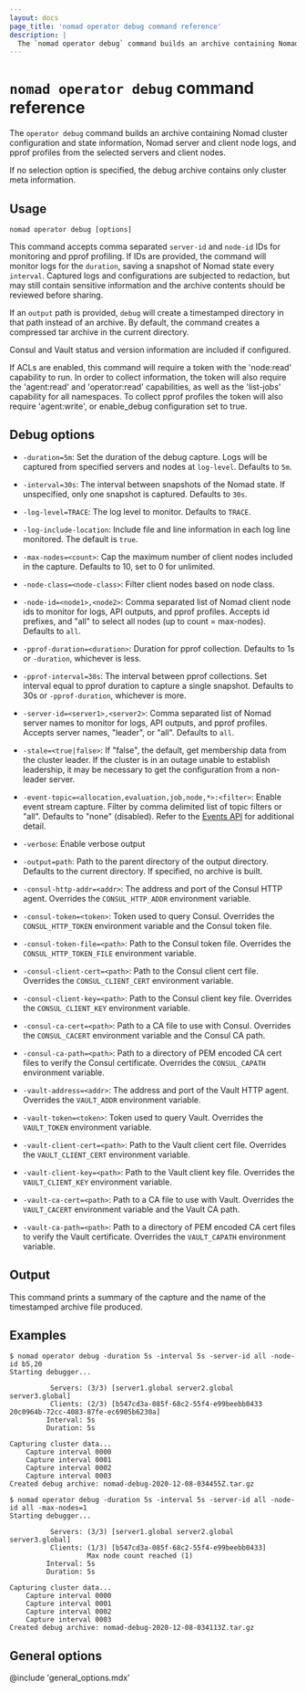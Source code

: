 ```yaml
---
layout: docs
page_title: 'nomad operator debug command reference'
description: |
  The `nomad operator debug` command builds an archive containing Nomad cluster configuration and state information, Nomad server and client node logs, and pprof profiles from the selected servers and client nodes.
---
```


# `nomad operator debug` command reference

The `operator debug` command builds an archive containing Nomad cluster
configuration and state information, Nomad server and client node
logs, and pprof profiles from the selected servers and client nodes.

If no selection option is specified, the debug archive contains only
cluster meta information.

## Usage

```plaintext
nomad operator debug [options]
```

This command accepts comma separated `server-id` and `node-id` IDs for
monitoring and pprof profiling. If IDs are provided, the command will
monitor logs for the `duration`, saving a snapshot of Nomad state
every `interval`. Captured logs and configurations are subjected to
redaction, but may still contain sensitive information and the archive
contents should be reviewed before sharing.

If an `output` path is provided, `debug` will create a timestamped
directory in that path instead of an archive. By default, the command
creates a compressed tar archive in the current directory.

Consul and Vault status and version information are included if
configured.

If ACLs are enabled, this command will require a token with the 'node:read'
capability to run. In order to collect information, the token will also
require the 'agent:read' and 'operator:read' capabilities, as well as the
'list-jobs' capability for all namespaces. To collect pprof profiles the
token will also require 'agent:write', or enable_debug configuration set to
true.

## Debug options

- `-duration=5m`: Set the duration of the debug capture. Logs will be captured from
  specified servers and nodes at `log-level`. Defaults to `5m`.

- `-interval=30s`: The interval between snapshots of the Nomad state.
  If unspecified, only one snapshot is captured. Defaults to `30s`.

- `-log-level=TRACE`: The log level to monitor. Defaults to `TRACE`.

- `-log-include-location`: Include file and line information in each log line
  monitored. The default is `true`.

- `-max-nodes=<count>`: Cap the maximum number of client nodes included
  in the capture. Defaults to 10, set to 0 for unlimited.

- `-node-class=<node-class>`: Filter client nodes based on node class.

- `-node-id=<node1>,<node2>`: Comma separated list of Nomad client node ids
  to monitor for logs, API outputs, and pprof profiles. Accepts id prefixes, and
  "all" to select all nodes (up to count = max-nodes). Defaults to `all`.

- `-pprof-duration=<duration>`: Duration for pprof
  collection. Defaults to 1s or `-duration`, whichever is less.

- `-pprof-interval=30s`: The interval between pprof collections. Set interval
    equal to pprof duration to capture a single snapshot. Defaults to 30s or
    `-pprof-duration`, whichever is more.

- `-server-id=<server1>,<server2>`: Comma separated list of Nomad server names to
  monitor for logs, API outputs, and pprof profiles. Accepts server names, "leader", or
  "all". Defaults to `all`.

- `-stale=<true|false>`: If "false", the default, get membership data from the
  cluster leader. If the cluster is in an outage unable to establish
  leadership, it may be necessary to get the configuration from a non-leader
  server.

- `-event-topic=<allocation,evaluation,job,node,*>:<filter>`: Enable event
  stream capture. Filter by comma delimited list of topic filters or "all".
  Defaults to "none" (disabled).  Refer to the [Events API](/nomad/api-docs/events) for
  additional detail.

- `-verbose`: Enable verbose output

- `-output=path`: Path to the parent directory of the output
  directory. Defaults to the current directory. If specified, no
  archive is built.

- `-consul-http-addr=<addr>`: The address and port of the Consul HTTP
  agent. Overrides the `CONSUL_HTTP_ADDR` environment variable.

- `-consul-token=<token>`: Token used to query Consul. Overrides the
  `CONSUL_HTTP_TOKEN` environment variable and the Consul token
  file.

- `-consul-token-file=<path>`: Path to the Consul token file. Overrides the `CONSUL_HTTP_TOKEN_FILE`
  environment variable.

- `-consul-client-cert=<path>`: Path to the Consul client cert file. Overrides the `CONSUL_CLIENT_CERT`
  environment variable.

- `-consul-client-key=<path>`: Path to the Consul client key file. Overrides the `CONSUL_CLIENT_KEY`
  environment variable.

- `-consul-ca-cert=<path>`: Path to a CA file to use with Consul. Overrides the `CONSUL_CACERT`
  environment variable and the Consul CA path.

- `-consul-ca-path=<path>`: Path to a directory of PEM encoded CA cert files to verify the Consul
  certificate. Overrides the `CONSUL_CAPATH` environment variable.

- `-vault-address=<addr>`: The address and port of the Vault HTTP agent. Overrides the `VAULT_ADDR`
  environment variable.

- `-vault-token=<token>`: Token used to query Vault. Overrides the `VAULT_TOKEN` environment
  variable.

- `-vault-client-cert=<path>`: Path to the Vault client cert file. Overrides the `VAULT_CLIENT_CERT`
  environment variable.

- `-vault-client-key=<path>`: Path to the Vault client key file. Overrides the `VAULT_CLIENT_KEY`
  environment variable.

- `-vault-ca-cert=<path>`: Path to a CA file to use with Vault. Overrides the `VAULT_CACERT`
  environment variable and the Vault CA path.

- `-vault-ca-path=<path>`: Path to a directory of PEM encoded CA cert files to verify the Vault
  certificate. Overrides the `VAULT_CAPATH` environment variable.

## Output

This command prints a summary of the capture and the name of the timestamped
archive file produced.

## Examples

```shell-session
$ nomad operator debug -duration 5s -interval 5s -server-id all -node-id b5,20
Starting debugger...

          Servers: (3/3) [server1.global server2.global server3.global]
          Clients: (2/3) [b547cd3a-085f-68c2-55f4-e99beebb0433 20c0964b-72cc-4083-87fe-ec6905b6230a]
         Interval: 5s
         Duration: 5s

Capturing cluster data...
    Capture interval 0000
    Capture interval 0001
    Capture interval 0002
    Capture interval 0003
Created debug archive: nomad-debug-2020-12-08-034455Z.tar.gz
```

```shell-session
$ nomad operator debug -duration 5s -interval 5s -server-id all -node-id all -max-nodes=1
Starting debugger...

          Servers: (3/3) [server1.global server2.global server3.global]
          Clients: (1/3) [b547cd3a-085f-68c2-55f4-e99beebb0433]
                   Max node count reached (1)
         Interval: 5s
         Duration: 5s

Capturing cluster data...
    Capture interval 0000
    Capture interval 0001
    Capture interval 0002
    Capture interval 0003
Created debug archive: nomad-debug-2020-12-08-034113Z.tar.gz
```

## General options

@include 'general_options.mdx'
